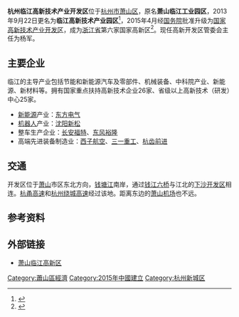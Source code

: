 '''杭州临江高新技术产业开发区'''位于[[杭州市|杭州市]][[萧山区|萧山区]]，原名'''萧山临江工业园区'''，2013年9月22日更名为'''临江高新技术产业园区'''<ref>{{cite web |url=http://www.parkchina.net/park/news_view.php?id=500&park_id=1121&st=1 |language= |title=临江工业园区成功更名为临江高新技术产业园区 |publisher=萧山临江高新区 |date=2013-10-10 |accessdate= |archive-date=2015-09-24 |archive-url=https://web.archive.org/web/20150924064259/http://www.parkchina.net/park/news_view.php?id=500&park_id=1121&st=1 |dead-url=yes }}</ref>，2015年4月经[[中华人民共和国国务院|国务院]]批准升级为[[国家高新技术产业开发区|国家高新技术产业开发区]]，成为[[浙江省|浙江省]]第六家国家高新区<ref>{{cite web |url=http://www.zj.xinhuanet.com/finance/region/2015-04/14/c_1114957683.htm |language= |title=杭州临江国家高新区昨挂牌成立 |publisher=今日早报 |date=2015-04-14 |accessdate= |deadurl=yes |archiveurl=https://archive.is/20150803030808/http://www.zj.xinhuanet.com/finance/region/2015-04/14/c_1114957683.htm |archivedate=2015-08-03 }}</ref>。现任高新开发区管委会主任为杨军。

== 主要企业 ==
临江的主导产业包括节能和新能源汽车及零部件、机械装备、中科院产业、新能源、新材料等。拥有国家重点扶持高新技术企业26家、省级以上高新技术（研发）中心25家。

*[[新能源|新能源]]产业：[[东方电气|东方电气]]
*[[机器人|机器人]]产业：[[沈阳新松|沈阳新松]]
*整车生产企业：[[长安福特|长安福特]]、[[东风裕隆|东风裕隆]]
*高端先进装备制造业：[[西子航空|西子航空]]、[[三一重工|三一重工]]、[[杭齿前进|杭齿前进]]

== 交通 ==
开发区位于[[萧山|萧山]]市区东北方向，[[钱塘江|钱塘江]]南岸，通过[[钱江六桥|钱江六桥]]与江北的[[下沙开发区|下沙开发区]]相连。[[杭甬高速|杭甬高速]]和[[杭州绕城高速|杭州绕城高速]]经过该地。距离东边的[[萧山机场|萧山机场]]也不远。

== 参考资料 ==
{{reflist}}

== 外部链接 ==
*[https://web.archive.org/web/20160304132230/http://www.parkchina.net/park/index.php?park_id=1121 萧山临江高新区]

{{杭州十大新城}}
{{国家级高新技术产业开发区}}
{{DEFAULTSORT:JIANG}}
[[Category:蕭山區經濟|Category:蕭山區經濟]]
[[Category:2015年中國建立|Category:2015年中國建立]]
[[Category:杭州新城区|Category:杭州新城区]]